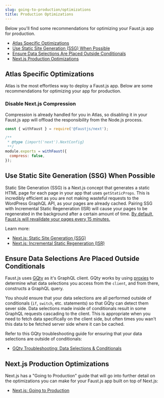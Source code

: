 ```yaml
---
slug: going-to-production/optimizations
title: Production Optimizations
---
```


Below you'll find some recommendations for optimizing your Faust.js app for production.

- [Atlas Specific Optimizations](/docs/going-to-production/optimizations#atlas-specific-optimizations)
- [Use Static Site Generation (SSG) When Possible](/docs/going-to-production/optimizations#use-static-site-generation-ssg-when-possible)
- [Ensure Data Selections Are Placed Outside Conditionals](/docs/going-to-production/optimizations#ensure-data-selections-are-placed-outside-conditionals)
- [Next.js Production Optimizations](/docs/going-to-production/optimizations#nextjs-production-optimizations)

## Atlas Specific Optimizations

Atlas is the most effortless way to deploy a Faust.js app. Below are some recommendations for optimizing your app for production.

### Disable Next.js Compression

Compression is already handled for you in Atlas, so disabling it in your Faust.js app will offload the responsibility from the Node.js process.

```js title="next.config.js"
const { withFaust } = require('@faustjs/next');

/**
 * @type {import('next').NextConfig}
 **/
module.exports = withFaust({
  compress: false,
});
```

## Use Static Site Generation (SSG) When Possible

Static Site Generation (SSG) is a Next.js concept that generates a static HTML page for each page in your app that uses `getStaticProps`. This is incredibly efficient as you are not making wasteful requests to the WordPress GraphQL API, as your pages are already cached. Pairing SSG with Incremental Static Regeneration (ISR) will cause your pages to be regenerated in the background after a certain amount of time. [By default, Faust.js will revalidate your pages every 15 minutes.](/docs/next/guides/ssr-ssg#setting-up-incremental-static-regeneration-isr)

Learn more:

- [Next.js: Static Site Generation (SSG)](https://nextjs.org/docs/basic-features/data-fetching/get-static-props)
- [Next.js: Incremental Static Regeneration (ISR)](https://nextjs.org/docs/basic-features/data-fetching/incremental-static-regeneration)

## Ensure Data Selections Are Placed Outside Conditionals

Faust.js uses [GQty](https://gqty.dev/) as it's GraphQL client. GQty works by using [proxies](https://developer.mozilla.org/en-US/docs/Web/JavaScript/Reference/Global_Objects/Proxy) to determine what data selections you access from the `client`, and from there, constructs a GraphQL query.

You should ensure that your data selections are all performed outside of conditionals (`if`, `switch`, etc. statements) so that GQty can detect them sever side. Data selections made inside of conditionals result in some GraphQL requests cascading to the client. This is appropriate when you need to fetch data specifically on the client side, but often times you wan't this data to be fetched server side where it can be cached.

Refer to this GQty troubleshooting guide for ensuring that your data selections are outside of conditionals:

- [GQty Troubleshooting: Data Selections & Conditionals](https://gqty.dev/docs/react/troubleshooting#data-selections--conditionals)

## Next.js Production Optimizations

Next.js has a "Going to Production" guide that will go into further detail on the optimizations you can make for your Faust.js app built on top of Next.js:

- [Next.js: Going to Production](https://nextjs.org/docs/going-to-production#loading-performance)

